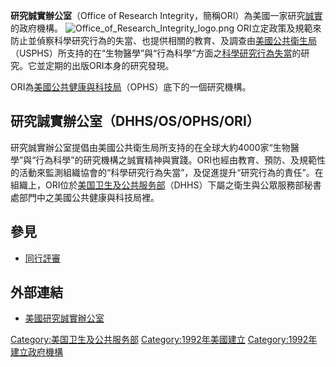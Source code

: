 '''研究誠實辦公室'''（Office of Research Integrity，簡稱ORI）為美國一家研究[[誠實|誠實]]的政府機構。
[[File:Office_of_Research_Integrity_logo.png|right]]
ORI立定政策及規範來防止並偵察科學研究行為的失當、也提供相關的教育、及調查由[[美國公共衛生局|美國公共衛生局]]（USPHS）所支持的在“生物醫學”與“行為科學”方面之[[科學研究行為失當|科學研究行為失當]]的研究。它並定期的出版ORI本身的研究發現。

ORI為[[美國公共健康與科技局|美國公共健康與科技局]]（OPHS）底下的一個研究機構。

== 研究誠實辦公室（DHHS/OS/OPHS/ORI）==
研究誠實辦公室提倡由美國公共衛生局所支持的在全球大約4000家“生物醫學”與“行為科學”的研究機構之誠實精神與實踐。ORI也經由教育、預防、及規範性的活動來監測組織協會的“科學研究行為失當”，及促進提升“研究行為的責任”。在組織上，ORI位於[[美国卫生及公共服务部|美国卫生及公共服务部]]（DHHS）下屬之衛生與公眾服務部秘書處部門中之美國公共健康與科技局裡。

==參見==
*[[同行評審|同行評審]]

==外部連結==
* [https://ori.hhs.gov/ 美國研究誠實辦公室]

{{DEFAULTSORT:ORI}}
[[Category:美国卫生及公共服务部|Category:美国卫生及公共服务部]]
[[Category:1992年美國建立|Category:1992年美國建立]]
[[Category:1992年建立政府機構|Category:1992年建立政府機構]]